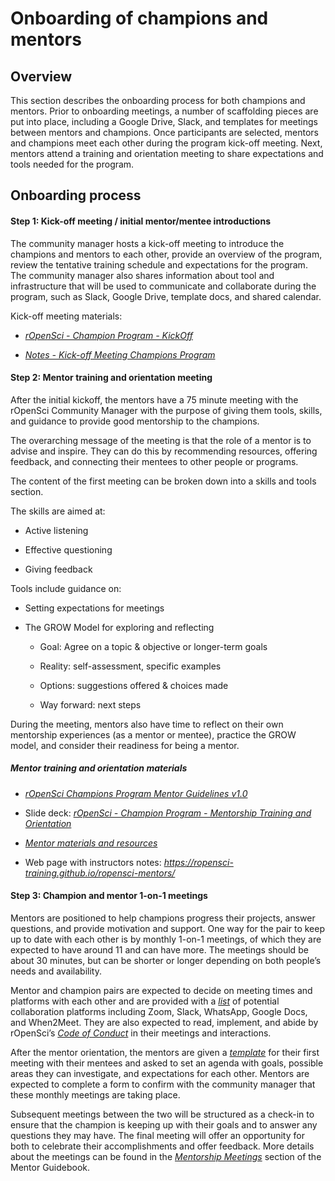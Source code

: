 # Onboarding of champions and mentors

## Overview

This section describes the onboarding process for both champions and
mentors. Prior to onboarding meetings, a number of scaffolding pieces
are put into place, including a Google Drive, Slack, and templates for
meetings between mentors and champions. Once participants are selected,
mentors and champions meet each other during the program kick-off
meeting. Next, mentors attend a training and orientation meeting to
share expectations and tools needed for the program.

## Onboarding process

#### Step 1: Kick-off meeting / initial mentor/mentee introductions

The community manager hosts a kick-off meeting to introduce the
champions and mentors to each other, provide an overview of the program,
review the tentative training schedule and expectations for the program.
The community manager also shares information about tool and
infrastructure that will be used to communicate and collaborate during
the program, such as Slack, Google Drive, template docs, and shared
calendar.

Kick-off meeting materials:

- [*rOpenSci - Champion Program -
  KickOff*](https://docs.google.com/presentation/d/1K4HDAvxk3MkKN2DCr_oYSx1lE73fDI8Ri1Bxo8z83ow/edit#slide=id.g1db4e36fb1d_1_0)

- [*Notes - Kick-off Meeting Champions
  Program*](https://docs.google.com/document/d/1qH6FyBo-ZJ-KM5FTR-XNauAMPGRbW7csc7I02eRaNYQ/edit)

#### Step 2: Mentor training and orientation meeting

After the initial kickoff, the mentors have a 75 minute meeting with the
rOpenSci Community Manager with the purpose of giving them tools,
skills, and guidance to provide good mentorship to the champions.

The overarching message of the meeting is that the role of a mentor is
to advise and inspire. They can do this by recommending resources,
offering feedback, and connecting their mentees to other people or
programs.

The content of the first meeting can be broken down into a skills and
tools section.

The skills are aimed at:

- Active listening

- Effective questioning

- Giving feedback

Tools include guidance on:

- Setting expectations for meetings

- The GROW Model for exploring and reflecting

  - Goal: Agree on a topic & objective or longer-term goals

  - Reality: self-assessment, specific examples

  - Options: suggestions offered & choices made

  - Way forward: next steps

During the meeting, mentors also have time to reflect on their own
mentorship experiences (as a mentor or mentee), practice the GROW model,
and consider their readiness for being a mentor.

##### Mentor training and orientation materials

- [*rOpenSci Champions Program Mentor Guidelines
  v1.0*](https://docs.google.com/document/d/1oEN_6anF2hlUJcHOqL78kVDK9W1pl4zW3BUtgozI0AE/edit#)

- Slide deck: [*rOpenSci - Champion Program - Mentorship Training and
  Orientation*](https://docs.google.com/presentation/d/1qAv8IfSMRRGbQlwOkyM7QvnYQSEvL-cUFPj72ixNgN4/edit)

- [*Mentor materials and
  resources*](https://drive.google.com/drive/folders/1IAMCn01yh_YeAngkcb1rcvCgnp5OT0t8)

- Web page with instructors notes:
  [*https://ropensci-training.github.io/ropensci-mentors/*](https://ropensci-training.github.io/ropensci-mentors/)

#### Step 3: Champion and mentor 1-on-1 meetings

Mentors are positioned to help champions progress their projects, answer
questions, and provide motivation and support. One way for the pair to
keep up to date with each other is by monthly 1-on-1 meetings, of which
they are expected to have around 11 and can have more. The meetings
should be about 30 minutes, but can be shorter or longer depending on
both people’s needs and availability.

Mentor and champion pairs are expected to decide on meeting times and
platforms with each other and are provided with a
[*list*](https://docs.google.com/document/d/1oEN_6anF2hlUJcHOqL78kVDK9W1pl4zW3BUtgozI0AE/edit#heading=h.ierqx96guq2c)
of potential collaboration platforms including Zoom, Slack, WhatsApp,
Google Docs, and When2Meet. They are also expected to read, implement,
and abide by rOpenSci’s [*Code of
Conduct*](https://ropensci.org/code-of-conduct/) in their meetings and
interactions.

After the mentor orientation, the mentors are given a
[*template*](https://docs.google.com/document/d/1vjmfbjv9ABJ6fkbtQRMFPydJZ3ypKOIpZ-xf7_iBhvo/edit)
for their first meeting with their mentees and asked to set an agenda
with goals, possible areas they can investigate, and expectations for
each other. Mentors are expected to complete a form to confirm with the
community manager that these monthly meetings are taking place.

Subsequent meetings between the two will be structured as a check-in to
ensure that the champion is keeping up with their goals and to answer
any questions they may have. The final meeting will offer an opportunity
for both to celebrate their accomplishments and offer feedback. More
details about the meetings can be found in the [*Mentorship
Meetings*](https://docs.google.com/document/d/1oEN_6anF2hlUJcHOqL78kVDK9W1pl4zW3BUtgozI0AE/edit#heading=h.k5vsm0igh6zd)
section of the Mentor Guidebook.
